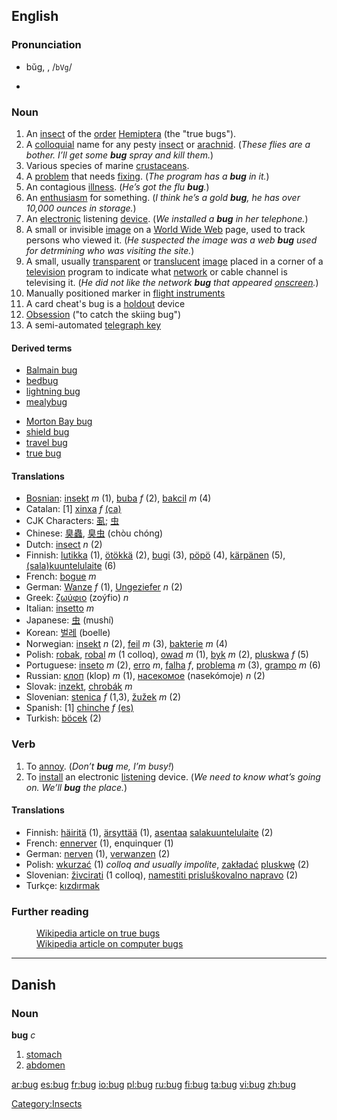 {{see|Bug}}
{{cleanup}}

==English==
{{wikipedia}}

===Pronunciation===
*bŭg, {{IPAchar|/bʌɡ/}}, /<tt>bVg</tt>/
*{{audio|en-us-bug.ogg|Audio (US)}}
*:{{IPAchar|[[Rhymes:English:-ʌɡ|Rhymes: -ʌɡ]]}}

===Noun===
#An [[insect]] of the [[order]] [[Hemiptera]] (the "true bugs").
#A [[colloquial]] name for any pesty [[insect]] or [[arachnid]]. (''These flies are a bother. I’ll get some '''bug''' spray and kill them.'')
#Various species of marine [[crustacean]]s.
#A [[problem]] that needs [[fixing]]. (''The program has a '''bug''' in it.'')
#An contagious [[illness]]. (''He’s got the flu '''bug'''.'')
#An [[enthusiasm]] for something. (''I think he’s a gold '''bug''', he has over 10,000 ounces in storage.'')
#An [[electronic]] listening [[device]]. (''We installed a '''bug''' in her telephone.'')
#A small or invisible [[image]] on a [[World Wide Web]] page, used to track persons who viewed it.  (''He suspected the image was a web '''bug''' used for detrmining who was visiting the site.'')
#A small, usually [[transparent]] or [[translucent]] [[image]] placed in a corner of a [[television]] program to indicate what [[network]] or cable channel is televising it. (''He did not like the network '''bug''' that appeared [[onscreen]].'')
# Manually positioned marker in [[flight instruments]]
# A card cheat's bug is a [[holdout]] device
# [[Obsession]] ("to catch the skiing bug")
# A semi-automated [[telegraph key]]

====Derived terms====
{{top}}
*[[Balmain bug]]
*[[bedbug]]
*[[lightning bug]]
*[[mealybug]]
{{mid}}
*[[Morton Bay bug]]
*[[shield bug]]
*[[travel bug]]
*[[true bug]]
{{bottom}}

====Translations====
*[[Bosnian]]: [[insekt]] ''m'' (1), [[buba]] ''f'' (2), [[bakcil]] ''m'' (4)
*Catalan: [1] [[xinxa]] ''f'' [[:ca:xinxa|(ca)]]
*CJK Characters: [[虱]]; [[虫]]
*Chinese: [[臭蟲]], [[臭虫]] (chòu chóng)
*Dutch: [[insect]] ''n'' (2)
*Finnish: [[lutikka]] (1), [[ötökkä]] (2), [[bugi]] (3), [[pöpö]] (4), [[kärpänen]] (5), [[salakuuntelulaite|(sala)kuuntelulaite]] (6)
*French: [[bogue]] ''m''
*German: [[Wanze]] ''f'' (1), [[Ungeziefer]] ''n'' (2) 
*Greek: [[ζωύφιο]] (zoýfio) ''n''
*Italian: [[insetto]] ''m''
*Japanese: [[虫]] (mushí)
*Korean: [[벌레]] (boelle)
*Norwegian: [[insekt]] ''n'' (2), [[feil]] ''m'' (3), [[bakterie]] ''m'' (4)
*Polish: [[robak]], [[robal]] ''m'' (1 colloq), [[owad]] ''m'' (1), [[byk]] ''m'' (2), [[pluskwa]] ''f'' (5)
*Portuguese: [[inseto]] ''m'' (2), [[erro]] ''m'', [[falha]] ''f'', [[problema]] ''m'' (3), [[grampo]] ''m'' (6)
*Russian: [[клоп]] (klop) ''m'' (1), [[насекомое]] (nasekómoje) ''n'' (2)
*Slovak: [[inzekt]], [[chrobák]] ''m''
*Slovenian: [[stenica]] ''f'' (1,3), [[žužek]] ''m'' (2)
*Spanish: [1] [[chinche]] ''f'' [[:es:chinche|(es)]] 
*Turkish: [[böcek]] (2)

===Verb===
#To [[annoy]]. (''Don’t '''bug''' me, I’m busy!'')
#To [[install]] an electronic [[listening]] device. (''We need to know what’s going on. We’ll '''bug''' the place.'')

====Translations====
*Finnish: [[häiritä]] (1), [[ärsyttää]] (1), [[asentaa]] [[salakuuntelulaite]] (2)
*French: [[ennerver]] (1), enquinquer (1)
*German: [[nerven]] (1), [[verwanzen]] (2)
*Polish: [[wkurzać]] (1) ''colloq and usually impolite'', [[zakładać]] [[pluskwę]] (2)
*Slovenian: [[živcirati]] (1 colloq), [[namestiti prisluškovalno napravo]] (2)
*Turkçe: [[kızdırmak]]

===Further reading===
:[[w:Hemiptera|Wikipedia article on true bugs]]
:[[w:computer bug|Wikipedia article on computer bugs]]


----
==Danish==
===Noun===
'''bug''' ''c''

# [[stomach]]
# [[abdomen]]

[[Category:Insects]]

[[ar:bug]]
[[es:bug]]
[[fr:bug]]
[[io:bug]]
[[pl:bug]]
[[ru:bug]]
[[fi:bug]]
[[ta:bug]]
[[vi:bug]]
[[zh:bug]]